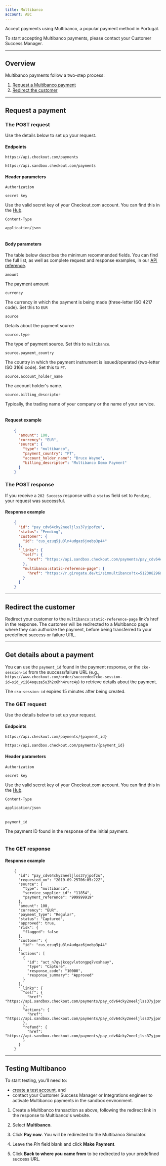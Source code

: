 ```yaml
---
title: Multibanco
account: ABC
---
```


Accept payments using Multibanco, a popular payment method in Portugal.

<TipBox variant="info">

To start accepting Multibanco payments, please contact your Customer Success Manager.

</TipBox>

---

## Overview

Multibanco payments follow a two-step process:

1.  [Request a Multibanco payment](#Multibanco-requestapayment)
2.  [Redirect the customer](#Multibanco-redirectthecustomer)

---

## Request a payment

### The POST request

Use the details below to set up your request.

#### Endpoints

<tabs>
<tab title="Live">
<LineCodeWrapper type="post">

`https://api.checkout.com/payments`

</LineCodeWrapper>
</tab>
<tab title="Sandbox">
<LineCodeWrapper type="post">

`https://api.sandbox.checkout.com/payments`

</LineCodeWrapper>
</tab>
</tabs>

#### Header parameters

<Table>
<TableHead headers={['Header', 'Value']} />
<TableBody>
<TableRow>
<TableCell>

`Authorization`

<StatusTag type="required" />

</TableCell>
<TableCell>

`secret key`

<InfoBox>

Use the valid secret key of your Checkout.com account. You can find this in the [Hub](https://hub.checkout.com/v2).

</InfoBox>
</TableCell>
</TableRow>
<TableRow>
<TableCell>

`Content-Type`

<StatusTag type="required" />

</TableCell>
<TableCell>

`application/json`

</TableCell>
</TableRow>
</TableBody>
</Table>

#### Body parameters

The table below describes the minimum recommended fields. You can find the full list, as well as complete request and response examples, in our [API reference](https://api-reference.checkout.com/#tag/Payments/paths/~1payments/post).

<Table>
<TableHead headers={['Field name', 'Description']} />
<TableBody>
<TableRow>
<TableCell>

`amount`

<StatusTag type="required" />
<TypeTag type="integer" />
</TableCell>
<TableCell>

The payment amount

</TableCell>
</TableRow>
<TableRow>
<TableCell>

`currency`

<StatusTag type="required" />
<TypeTag type="string" />
</TableCell>
<TableCell>

The currency in which the payment is being made (three-letter ISO 4217 code). Set this to `EUR`

</TableCell>
</TableRow>
<TableRow>
<TableCell>

`source`

<StatusTag type="required" />
<TypeTag type="object" />
</TableCell>
<TableCell>

Details about the payment source

</TableCell>
</TableRow>
<TableRow>
<TableCell>

`source.type`

<StatusTag type="required" />
<TypeTag type="string" />
</TableCell>
<TableCell>

The type of payment source. Set this to `multibanco`.

</TableCell>
</TableRow>
<TableRow>
<TableCell>

`source.payment_country`

<StatusTag type="required" />
<TypeTag type="string" />
</TableCell>
<TableCell>

The country in which the payment instrument is issued/operated (two-letter ISO 3166 code). Set this to `PT`.

</TableCell>
</TableRow>
<TableRow>
<TableCell>

`source.account_holder_name`

<StatusTag type="required" />
<TypeTag type="string" />
</TableCell>
<TableCell>

The account holder's name.

</TableCell>
</TableRow>
<TableRow>
<TableCell>

`source.billing_descriptor`

<StatusTag type="optional" />
<TypeTag type="string" />
</TableCell>
<TableCell>

Typically, the trading name of your company or the name of your service.

</TableCell>
</TableRow>
</TableBody>
</Table>

#### Request example

```json
    {
      "amount": 100,
      "currency": "EUR",
      "source": {
        "type": "multibanco",
        "payment_country": "PT",
        "account_holder_name": "Bruce Wayne",
        "billing_descriptor": "Multibanco Demo Payment"
      }
    }
```

### The POST response

If you receive a `202 Success` response with a `status` field set to `Pending`, your request was successful.

#### Response example

```json
    {
      "id": "pay_cdv64cky2neeljlss37yjpofzu",
      "status": "Pending",
      "customer": {
        "id": "cus_ezuq5ju3ln4udgaz6joebp3p44"
      },
      "_links": {
        "self": {
          "href": "https://api.sandbox.checkout.com/payments/pay_cdv64cky2neeljlss37yjpofzu"
        },
        "multibanco:static-reference-page": {
          "href": "https://r.girogate.de/ti/simmultibanco?tx=512308296&rs=y5XBJFK6UF0R7gcn4lcQlbtc5wD2ppQ1&cs=058d2f4cecebaf97933ac9fb465a517ab84395eca459900105526a823460a90a"
        }
      }
    }
```

---

## Redirect the customer

Redirect your customer to the `multibanco:static-reference-page` link’s href in the response. The customer will be redirected to a Multibanco page where they can authorize the payment, before being transferred to your predefined success or failure URL.

---

## Get details about a payment

You can use the `payment_id` found in the payment response, or the `cko-session-id` from the success/failure URL (e.g., `https://www.checkout.com/order/succeeded?cko-session-id=sid_vii64oquze5u3h2x6hh4rurc4y`) to retrieve details about the payment.

<TipBox variant="note">

The `cko-session-id` expires 15 minutes after being created.

</TipBox>

### The GET request

Use the details below to set up your request.

#### Endpoints

<tabs>
<tab title="Live" active>
<LineCodeWrapper type="get">

`https://api.checkout.com/payments/{payment_id}`

</LineCodeWrapper>
</tab>
<tab title="Sandbox">
<LineCodeWrapper type="get">

`https://api.sandbox.checkout.com/payments/{payment_id}`

</LineCodeWrapper>
</tab>
</tabs>

#### Header parameters

<Table>
<TableHead headers={['Header', 'Value']} />
<TableBody>
<TableRow>
<TableCell>

`Authorization`

<StatusTag type="required" />

</TableCell>
<TableCell>

`secret key`

<InfoBox>

Use the valid secret key of your Checkout.com account. You can find this in the [Hub](https://hub.checkout.com/v2).

</InfoBox>
</TableCell>
</TableRow>
<TableRow>
<TableCell>

`Content-Type`

<StatusTag type="required" />

</TableCell>
<TableCell>

`application/json`

</TableCell>
</TableRow>
</TableBody>
</Table>

<Table>
<TableHead headers={['Path', 'Value']} />
<TableBody>
<TableRow>
<TableCell>

`payment_id`

<StatusTag type="required" />
</TableCell>
<TableCell>
<InfoBox>

The payment ID found in the response of the initial payment.

</InfoBox>
</TableCell>
</TableRow>
</TableBody>
</Table>

### The GET response

#### Response example

```
    {
      "id": "pay_cdv64cky2neeljlss37yjpofzu",
      "requested_on": "2019-09-25T06:05:22Z",
      "source": {
        "type": "multibanco",
        "service_supplier_id": "11854",
        "payment_reference": "999999919"
      },
      "amount": 100,
      "currency": "EUR",
      "payment_type": "Regular",
      "status": "Captured",
      "approved": true,
      "risk": {
        "flagged": false
      },
      "customer": {
        "id": "cus_ezuq5ju3ln4udgaz6joebp3p44"
      },
      "actions": [
        {
          "id": "act_n7qvjkcqgvlutongpq7vxshauy",
          "type": "Capture",
          "response_code": "10000",
          "response_summary": "Approved"
        }
      ],
      "_links": {
        "self": {
          "href": "https://api.sandbox.checkout.com/payments/pay_cdv64cky2neeljlss37yjpofzu"
        },
        "actions": {
          "href": "https://api.sandbox.checkout.com/payments/pay_cdv64cky2neeljlss37yjpofzu/actions"
        },
        "refund": {
          "href": "https://api.sandbox.checkout.com/payments/pay_cdv64cky2neeljlss37yjpofzu/refunds"
        }
      }
    }
```

---

## Testing Multibanco

<TipBox variant="note">

To start testing, you'll need to:

*   [create a test account](https://www.checkout.com/get-test-account), and
*   contact your Customer Success Manager or Integrations engineer to activate Multibanco payments in the sandbox environment.

</TipBox>

1.  Create a Multibanco transaction as above, following the redirect link in the response to Multibanco's website.

2.  Select **Multibanco**.

3.  Click **Pay now**. You will be redirected to the Multibanco Simulator.

4.  Leave the _Pin_ field blank and click **Make Payment**.

5.  Click **Back to where you came from** to be redirected to your predefined success URL.
